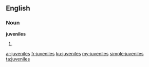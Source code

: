 ==English==

===Noun===
'''juveniles'''

# {{plural of|[[juvenile]]}}

[[ar:juveniles]]
[[fr:juveniles]]
[[ku:juveniles]]
[[my:juveniles]]
[[simple:juveniles]]
[[ta:juveniles]]